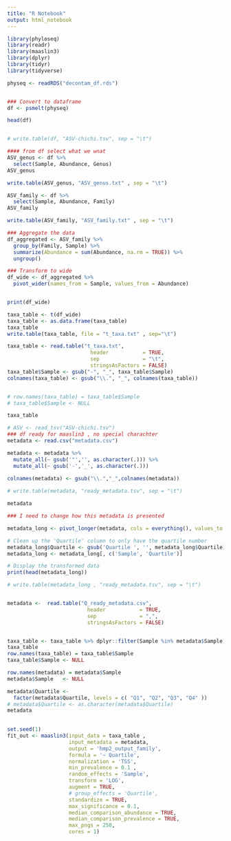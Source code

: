 ---
title: "R Notebook"
output: html_notebook
---
```{r}
library(phyloseq)
library(readr)
library(maaslin3)
library(dplyr)
library(tidyr)
library(tidyverse)
```

```{r}




physeq <- readRDS("decontam_df.rds")


### Convert to dataframe
df <- psmelt(physeq)

head(df)


# write.table(df, "ASV-chichi.tsv", sep = "\t")

```
```{r}
#### from df select what we wnat
ASV_genus <- df %>%
  select(Sample, Abundance, Genus)
ASV_genus

write.table(ASV_genus, "ASV_genus.txt" , sep = "\t")
```

```{r}
ASV_family <- df %>%
  select(Sample, Abundance, Family)
ASV_family

write.table(ASV_family, "ASV_family.txt" , sep = "\t")

```



```{r}
### Aggregate the data
df_aggregated <- ASV_family %>%
  group_by(Family, Sample) %>%
  summarize(Abundance = sum(Abundance, na.rm = TRUE)) %>%
  ungroup()

### Transform to wide
df_wide <- df_aggregated %>%
  pivot_wider(names_from = Sample, values_from = Abundance)


print(df_wide)

```
```{r}
taxa_table <- t(df_wide)
taxa_table <- as.data.frame(taxa_table)
taxa_table
write.table(taxa_table, file = "t_taxa.txt" , sep="\t")
```
```{r}
taxa_table <- read.table("t_taxa.txt",
                           header           = TRUE,
                           sep              = "\t", 
                           stringsAsFactors = FALSE) 
taxa_table$Sample <- gsub("-", "_", taxa_table$Sample)
colnames(taxa_table) <- gsub("\\.", "_", colnames(taxa_table))


# row.names(taxa_table) = taxa_table$Sample
# taxa_table$Sample <- NULL

taxa_table   

```



```{r}

# ASV <- read_tsv("ASV-chichi.tsv")
### df ready for maaslin3 , no special charachter
metadata <- read.csv("metadata.csv")

metadata <- metadata %>%
  mutate_all(~ gsub('"','', as.character(.))) %>%
  mutate_all(~ gsub('-','_', as.character(.)))

colnames(metadata) <- gsub("\\.","_",colnames(metadata))
  
# write.table(metadata, "ready_metadata.tsv", sep = "\t")

metadata
```

```{r}
### I need to change how this metadata is presented

metadata_long <- pivot_longer(metadata, cols = everything(), values_to = 'Sample', names_to = 'Quartile')

# Clean up the 'Quartile' column to only have the quartile number
metadata_long$Quartile <- gsub('Quartile ', '', metadata_long$Quartile)
metadata_long <- metadata_long[, c('Sample', 'Quartile')]

# Display the transformed data
print(head(metadata_long))

# write.table(metadata_long , "ready_metadata.tsv", sep = "\t")



```

```{r}

metadata <-  read.table("Q_ready_metadata.csv",
                          header           = TRUE,
                          sep              = ",", 
                          stringsAsFactors = FALSE)


taxa_table <- taxa_table %>% dplyr::filter(Sample %in% metadata$Sample)
taxa_table
row.names(taxa_table) = taxa_table$Sample
taxa_table$Sample <- NULL

row.names(metadata) = metadata$Sample
metadata$Sample   <- NULL

metadata$Quartile <-
  factor(metadata$Quartile, levels = c( "Q1", "Q2", "Q3", "Q4" ))
# metadata$Quartile <- as.character(metadata$Quartile)
metadata
                     

```


```{r}

set.seed(1)
fit_out <- maaslin3(input_data = taxa_table ,
                    input_metadata = metadata,
                    output = 'hmp2_output_family',
                    formula = '~ Quartile',
                    normalization = 'TSS',
                    min_prevalence = 0.1 ,
                    random_effects = 'Sample',
                    transform = 'LOG',
                    augment = TRUE,
                    # group_effects = 'Quartile',
                    standardize = TRUE,
                    max_significance = 0.1,
                    median_comparison_abundance = TRUE,
                    median_comparison_prevalence = TRUE,
                    max_pngs = 250,
                    cores = 1)


```

